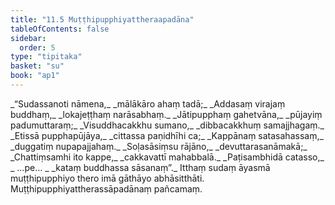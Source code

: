 ```yaml
---
title: "11.5 Muṭṭhipupphiyattheraapadāna"
tableOfContents: false
sidebar:
  order: 5
type: "tipitaka"
basket: "su"
book: "ap1"
---
```



<DynamicBreadcrumb />

<Division number="24" book="ap1" bookNo="20" page="156">

<Paragraph number="1883" type="verses" book="ap1">
_“Sudassanoti nāmena,_  
_mālākāro ahaṃ tadā;_  
_Addasaṃ virajaṃ buddhaṃ,_  
_lokajeṭṭhaṃ narāsabhaṃ._  

</Paragraph>

</Division>
<Division number="25" book="ap1" bookNo="20" page="156">

<Paragraph number="1884" type="verses" book="ap1">
_Jātipupphaṃ gahetvāna,_  
_pūjayiṃ padumuttaraṃ;_  
_Visuddhacakkhu sumano,_  
_dibbacakkhuṃ samajjhagaṃ._  

</Paragraph>

</Division>
<Division number="26" book="ap1" bookNo="20" page="156">

<Paragraph number="1885" type="verses" book="ap1">
_Etissā pupphapūjāya,_  
_cittassa paṇidhīhi ca;_  
_Kappānaṃ satasahassaṃ,_  
_duggatiṃ nupapajjahaṃ._  

</Paragraph>

</Division>
<Division number="27" book="ap1" bookNo="20" page="156">

<Paragraph number="1886" type="verses" book="ap1">
_Soḷasāsiṃsu rājāno,_  
_devuttarasanāmakā;_  
_Chattiṃsamhi ito kappe,_  
_cakkavattī mahabbalā._  

</Paragraph>

</Division>
<Division number="28" book="ap1" bookNo="20" page="156">

<Paragraph number="1887" type="verses" book="ap1">
_Paṭisambhidā catasso,_  
_ …pe… _  
_kataṃ buddhassa sāsanaṃ”._  

</Paragraph>

<Paragraph number="1888" book="ap1">
Itthaṃ sudaṃ āyasmā muṭṭhipupphiyo thero imā gāthāyo abhāsitthāti.

</Paragraph>
</Division>

<Paragraph number="1889" type="center" book="ap1">
Muṭṭhipupphiyattherassāpadānaṃ pañcamaṃ.
</Paragraph>
